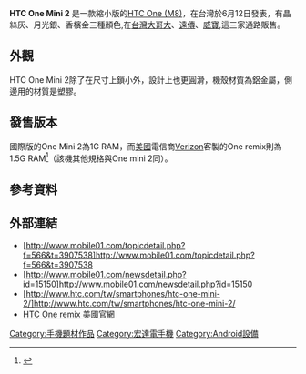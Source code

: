 
{{Infobox Mobile phone
| name          = HTC one mini2
| image         =
| image2        = 
| imagesize     = 
| imagesize2    = 
| alt           = 
| caption       = 
| manufacturer  = [[HTC_Corporation|HTC Corporation]]
| series        = 
| carrier       = 
| networks      = 
| released      = {{Start date and age|2014|06|12|df=yes}}
| status        = 已發售
| price         = 13000NT
| available     = {{Start date and age|2014|06|12|df=yes}}{{ROC}}
| discontinued  = 
| predecessor   = [[HTC_One_Mini|HTC One Mini]]
| successor     = [[HTC_One_A9|HTC One A9]]
| related       = [[HTC_One_M8|HTC One M8]]
| form          =金屬
| size          = 137.4x65x10.6mm
| weight         =137g
| os            = [[Android|Android]] 4.4 with [[HTC_Sense|HTC Sense]] 6
| cpu           = [[高通|高通]] [[Snapdragon|Snapdragon 400]]1.2GHz 四核心
| gpu           = 
| memory        = 1GB RAM<br>16GB ROM
| memory_card   = [[microSD|microSD]]，最高支援128GB
| sim_card      = [[nanoSIM|nanoSIM]]
| screen        = Super LCD2 、4.5英寸、326[[每英寸像素|ppi]]
| camera        = 1300萬畫素BSI鏡頭(F/2.2)
| 2nd_camera    = 500万像素BSI
| battery       = 2,110[[mAh|mAh]]锂电池(內置式)
| input         = 电容式多点触控（最多十点）
| media formats = ''' 声音 ''' AAC, AMR, OGG, M4A, MIDI, MP3, WAV, WMA <br> ''' 视频 ''' 3GP, 3G2, MP4, WMV, AVI
| ringtone      = 
| connectivity  =[[2G|2G]]、[[3G|3G]]、[[4G|4G]]、[[Wi-Fi|Wi-Fi]] 802.11 a/b/g/n/ac、[[Wi-Fi_hotspot|Wi-Fi hotspot]]、[[蓝牙|蓝牙]]4.0、[[NFC|NFC]]、
| other         = 
| sar           = 
| hac           = 
| color         = 晶絲灰、月光銀及香檳金
}}
'''HTC One Mini 2''' 是一款縮小版的[[HTC_One_(M8)|HTC One (M8)]]，在台灣於6月12日發表，有晶絲灰、月光銀、香檳金三種顏色,在[[台灣大哥大|台灣大哥大]]、[[遠傳|遠傳]]、[[威寶|威寶]],這三家通路販售。

==外觀==
HTC One Mini 2除了在尺寸上鎖小外，設計上也更圓滑，機殼材質為鋁金屬，側邊用的材質是塑膠。

==發售版本==
國際版的One Mini 2為1G RAM，而[[美國|美國]]電信商[[Verizon|Verizon]]客製的One remix則為1.5G RAM<ref name="規格">{{cite web|title=HTC One remix|url=http://www.htc.com/us/smartphones/htc-one-remix/|publisher=HTC|accessdate=2015-06-25}}</ref>（該機其他規格與One mini 2同）。

==參考資料==
{{Reflist|2}}

==外部連結==
*[http://www.mobile01.com/topicdetail.php?f=566&t=3907538]http://www.mobile01.com/topicdetail.php?f=566&t=3907538
*[http://www.mobile01.com/newsdetail.php?id=15150]http://www.mobile01.com/newsdetail.php?id=15150
*[http://www.htc.com/tw/smartphones/htc-one-mini-2/]http://www.htc.com/tw/smartphones/htc-one-mini-2/
*[http://www.htc.com/us/smartphones/htc-one-remix/ HTC One remix 美國官網]

{{HTC Phones A Series}}

[[Category:手機題材作品|Category:手機題材作品]]
[[Category:宏達電手機|Category:宏達電手機]]
[[Category:Android設備|Category:Android設備]]